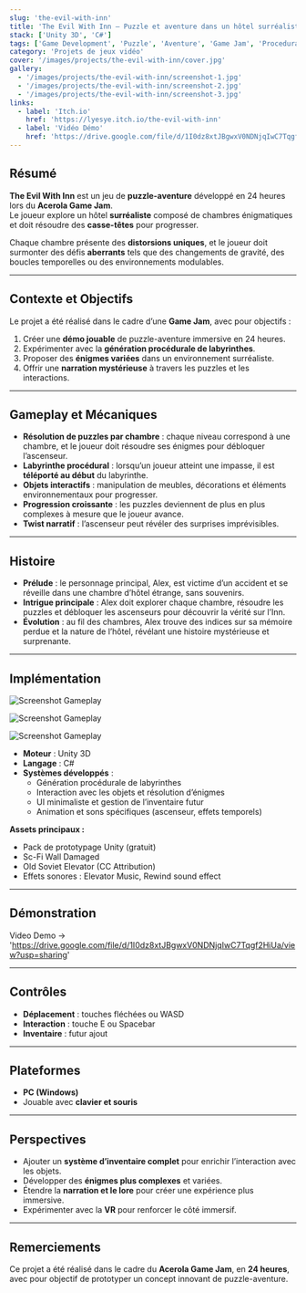 ```yaml
---
slug: 'the-evil-with-inn'
title: 'The Evil With Inn — Puzzle et aventure dans un hôtel surréaliste'
stack: ['Unity 3D', 'C#']
tags: ['Game Development', 'Puzzle', 'Aventure', 'Game Jam', 'Procedural Generation']
category: 'Projets de jeux vidéo'
cover: '/images/projects/the-evil-with-inn/cover.jpg'
gallery:
  - '/images/projects/the-evil-with-inn/screenshot-1.jpg'
  - '/images/projects/the-evil-with-inn/screenshot-2.jpg'
  - '/images/projects/the-evil-with-inn/screenshot-3.jpg'
links:
  - label: 'Itch.io'
    href: 'https://lyesye.itch.io/the-evil-with-inn'
  - label: 'Vidéo Démo'
    href: 'https://drive.google.com/file/d/1I0dz8xtJBgwxV0NDNjqIwC7Tqgf2HiUa/view?usp=sharing'
---
```


## Résumé

**The Evil With Inn** est un jeu de **puzzle-aventure** développé en 24 heures lors du **Acerola Game Jam**.  
Le joueur explore un hôtel **surréaliste** composé de chambres énigmatiques et doit résoudre des **casse-têtes** pour progresser.  

Chaque chambre présente des **distorsions uniques**, et le joueur doit surmonter des défis **aberrants** tels que des changements de gravité, des boucles temporelles ou des environnements modulables.  

---

## Contexte et Objectifs

Le projet a été réalisé dans le cadre d’une **Game Jam**, avec pour objectifs :  

1. Créer une **démo jouable** de puzzle-aventure immersive en 24 heures.  
2. Expérimenter avec la **génération procédurale de labyrinthes**.  
3. Proposer des **énigmes variées** dans un environnement surréaliste.  
4. Offrir une **narration mystérieuse** à travers les puzzles et les interactions.  

---

## Gameplay et Mécaniques

- **Résolution de puzzles par chambre** : chaque niveau correspond à une chambre, et le joueur doit résoudre ses énigmes pour débloquer l’ascenseur.  
- **Labyrinthe procédural** : lorsqu’un joueur atteint une impasse, il est **téléporté au début** du labyrinthe.  
- **Objets interactifs** : manipulation de meubles, décorations et éléments environnementaux pour progresser.  
- **Progression croissante** : les puzzles deviennent de plus en plus complexes à mesure que le joueur avance.  
- **Twist narratif** : l’ascenseur peut révéler des surprises imprévisibles.  

---

## Histoire

- **Prélude** : le personnage principal, Alex, est victime d’un accident et se réveille dans une chambre d’hôtel étrange, sans souvenirs.  
- **Intrigue principale** : Alex doit explorer chaque chambre, résoudre les puzzles et débloquer les ascenseurs pour découvrir la vérité sur l’Inn.  
- **Évolution** : au fil des chambres, Alex trouve des indices sur sa mémoire perdue et la nature de l’hôtel, révélant une histoire mystérieuse et surprenante.  

---

## Implémentation

![Screenshot Gameplay](/images/projects/the-evil-with-inn/screenshot-1.jpg)

![Screenshot Gameplay](/images/projects/the-evil-with-inn/screenshot-2.jpg)

![Screenshot Gameplay](/images/projects/the-evil-with-inn/screenshot-3.jpg)

- **Moteur** : Unity 3D  
- **Langage** : C#  
- **Systèmes développés** :  
  - Génération procédurale de labyrinthes  
  - Interaction avec les objets et résolution d’énigmes  
  - UI minimaliste et gestion de l’inventaire futur  
  - Animation et sons spécifiques (ascenseur, effets temporels)  

**Assets principaux :**  
- Pack de prototypage Unity (gratuit)  
- Sc-Fi Wall Damaged  
- Old Soviet Elevator (CC Attribution)  
- Effets sonores : Elevator Music, Rewind sound effect  

---

## Démonstration

Video Demo -> 'https://drive.google.com/file/d/1I0dz8xtJBgwxV0NDNjqIwC7Tqgf2HiUa/view?usp=sharing'

---

## Contrôles

- **Déplacement** : touches fléchées ou WASD  
- **Interaction** : touche E ou Spacebar  
- **Inventaire** : futur ajout  

---

## Plateformes

- **PC (Windows)**  
- Jouable avec **clavier et souris**  

---

## Perspectives

- Ajouter un **système d’inventaire complet** pour enrichir l’interaction avec les objets.  
- Développer des **énigmes plus complexes** et variées.  
- Étendre la **narration et le lore** pour créer une expérience plus immersive.  
- Expérimenter avec la **VR** pour renforcer le côté immersif.  

---

## Remerciements

Ce projet a été réalisé dans le cadre du **Acerola Game Jam**, en **24 heures**, avec pour objectif de prototyper un concept innovant de puzzle-aventure.  
